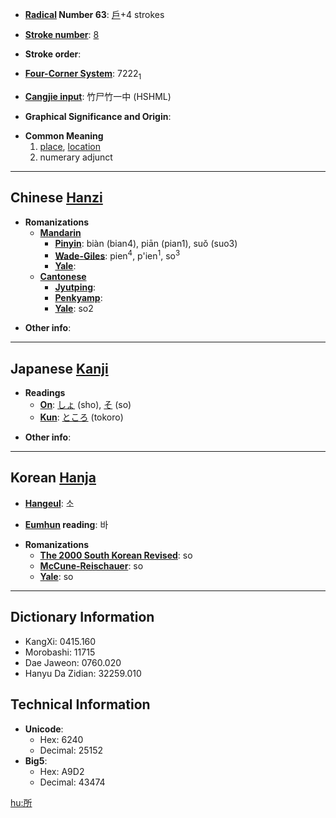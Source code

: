 * '''[[Wiktionary:Chinese radical index| Radical]] Number 63''': [[Wiktionary:Chinese radical index 戶|戶]]+4 strokes

* '''[[Wiktionary:Chinese total strokes index|Stroke number]]''': [[Wiktionary:Chinese total strokes index 8|8]]

* '''Stroke order''': 

* '''[[Wiktionary:Chinese four corner index|Four-Corner System]]''': 7222<sub>1</sub>

* '''[[Wiktionary:Chinese Cangjie index|Cangjie input]]''': 竹尸竹一中 (HSHML)

* '''Graphical Significance and Origin''': 

* '''Common Meaning'''
*#[[place]], [[location]]
*# numerary adjunct

----

== Chinese [[Hanzi]] ==

* '''Romanizations'''
** '''[[Mandarin]]'''
*** '''[[Pinyin]]''': biàn (bian4), piān (pian1), suǒ (suo3)
*** '''[[Wade-Giles]]''': pien<sup>4</sup>, p'ien<sup>1</sup>, so<sup>3</sup>
*** '''[[Yale]]''': 
** '''[[Cantonese]]'''
*** '''[[Jyutping]]''':
*** '''[[Penkyamp]]''': 
*** '''[[Yale]]''': so2

* '''Other info''': 

----

== Japanese [[Kanji]] ==

* '''Readings'''
** '''[[On]]''': [[しょ]] (sho), [[そ]] (so)
** '''[[Kun]]''': [[ところ]] (tokoro)

* '''Other info''':  

----

== Korean [[Hanja]] ==

* '''[[Hangeul]]''': 소

* '''[[Eumhun]] reading''': 바

* '''Romanizations'''
** '''[[The 2000 South Korean Revised Romanization|The 2000 South Korean Revised]]''': so
** '''[[McCune-Reischauer]]''': so
** '''[[Yale]]''': so

----

== Dictionary Information ==

* KangXi: 0415.160
* Morobashi: 11715
* Dae Jaweon: 0760.020
* Hanyu Da Zidian: 32259.010

== Technical Information ==

* '''Unicode''':
** Hex: 6240
** Decimal: 25152
* '''Big5''':
** Hex: A9D2
** Decimal: 43474

[[hu:所]]